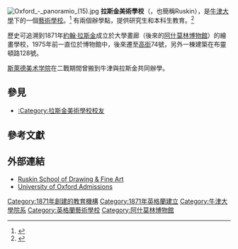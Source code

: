 [[File:Oxford_-_panoramio_(15).jpg|thumb]]
'''拉斯金美術學校'''（{{lang-en|'''Ruskin School of Drawing & Fine Art'''}}，也簡稱Ruskin），是[[牛津大學|牛津大學]]下的一個[[藝術學校|藝術學校]]。<ref name="hibbert">{{cite book | title=[[The_Encyclopaedia_of_Oxford|The Encyclopaedia of Oxford]] | publisher=[[Macmillan_Publishers|Macmillan]] | chapter=Ruskin School of Drawing & Fine Art | year=1988 | page=369 | isbn=0-333-39917-X | editor-last=Hibbert |editor-first=Christopher |editor-link=Christopher Hibbert }}</ref> 有兩個辦學點，提供研究生和本科生教育。<ref>{{cite web | url=http://www.ruskin-sch.ox.ac.uk/ | title=Ruskin School of Drawing & Fine Art | publisher=[[University_of_Oxford|University of Oxford]] | accessdate=21 August 2012 | deadurl=yes | archiveurl=https://web.archive.org/web/20110224002003/http://www.ruskin-sch.ox.ac.uk/ | archivedate=2011年2月24日 }}</ref>

歷史可追溯到1871年[[約翰·拉斯金|約翰·拉斯金]]成立於大學畫廊（後來的[[阿什莫林博物館|阿什莫林博物館]]）的繪畫學校，1975年前一直位於博物館中，後來遷至[[高街_(牛津)|高街]]74號，另外一棟建築在布靈頓路128號。

[[斯萊德美术学院|斯萊德美术学院]]在二戰期間曾搬到牛津與拉斯金共同辦學。

==參見==
*[[:Category:拉斯金美術學校校友|:Category:拉斯金美術學校校友]]

==參考文獻==
{{reflist}}

==外部連結==
* [https://web.archive.org/web/20110224002003/http://www.ruskin-sch.ox.ac.uk/ Ruskin School of Drawing & Fine Art]
* [http://www.admissions.ox.ac.uk/courses/fine.shtml University of Oxford Admissions] {{Wayback|url=http://www.admissions.ox.ac.uk/courses/fine.shtml |date=20071024144516 }}

{{coord|51|45|09|N|1|15|02|W|type:edu_region:GB|display=title}}
{{牛津大學}}
{{normdaten}}
{{DEFAULTSORT:Ruskin School of Drawing and Fine Art}}
[[Category:1871年創建的教育機構|Category:1871年創建的教育機構]]
[[Category:1871年英格蘭建立|Category:1871年英格蘭建立]]
[[Category:牛津大學院系|Category:牛津大學院系]]
[[Category:英格蘭藝術學校|Category:英格蘭藝術學校]]
[[Category:阿什莫林博物館|Category:阿什莫林博物館]]